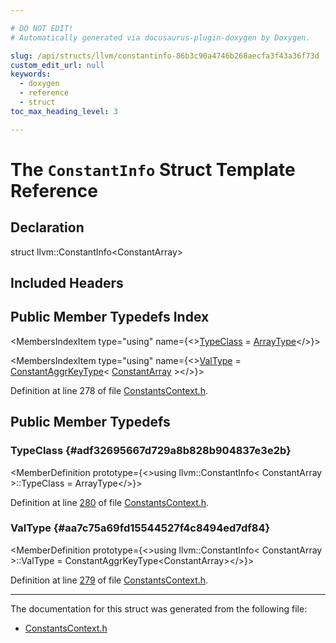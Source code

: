 ```yaml
---

# DO NOT EDIT!
# Automatically generated via docusaurus-plugin-doxygen by Doxygen.

slug: /api/structs/llvm/constantinfo-86b3c90a4746b268aecfa3f43a36f73d
custom_edit_url: null
keywords:
  - doxygen
  - reference
  - struct
toc_max_heading_level: 3

---
```





# The `ConstantInfo` Struct Template Reference

<DoxygenPage pluginConfig={pluginConfig}>



## Declaration

<CodeBlock>struct llvm::ConstantInfo&lt;ConstantArray&gt;</CodeBlock>

## Included Headers

<IncludesList>
<IncludesListItem
  filePath="IR/ConstantsContext.h"
  permalink="/docs/api/files/lib/lib/ir/constantscontext-h"
  isLocal="true" />
</IncludesList>

## Public Member Typedefs Index

<MembersIndex>

<MembersIndexItem
  type="using"
  name={<><a href="#adf32695667d729a8b828b904837e3e2b">TypeClass</a> = <a href="/docs/api/classes/llvm/arraytype">ArrayType</a></>}>
</MembersIndexItem>

<MembersIndexItem
  type="using"
  name={<><a href="#aa7c75a69fd15544527f4c8494ed7df84">ValType</a> = <a href="/docs/api/structs/llvm/constantaggrkeytype">ConstantAggrKeyType</a>&lt; <a href="/docs/api/classes/llvm/constantarray">ConstantArray</a> &gt;</>}>
</MembersIndexItem>

</MembersIndex>


Definition at line 278 of file <a href="/docs/api/files/lib/lib/ir/constantscontext-h">ConstantsContext.h</a>.

<SectionDefinition>

## Public Member Typedefs

### TypeClass {#adf32695667d729a8b828b904837e3e2b}

<MemberDefinition
  prototype={<>using llvm::ConstantInfo&lt; ConstantArray &gt;::TypeClass =  ArrayType</>}>

Definition at line <a href="/docs/api/files/lib/lib/ir/constantscontext-h/#l00280">280</a> of file <a href="/docs/api/files/lib/lib/ir/constantscontext-h">ConstantsContext.h</a>.
</MemberDefinition>

### ValType {#aa7c75a69fd15544527f4c8494ed7df84}

<MemberDefinition
  prototype={<>using llvm::ConstantInfo&lt; ConstantArray &gt;::ValType =  ConstantAggrKeyType&lt;ConstantArray&gt;</>}>

Definition at line <a href="/docs/api/files/lib/lib/ir/constantscontext-h/#l00279">279</a> of file <a href="/docs/api/files/lib/lib/ir/constantscontext-h">ConstantsContext.h</a>.
</MemberDefinition>

</SectionDefinition>

<hr/>

The documentation for this struct was generated from the following file:

<ul>
<li><a href="/docs/api/files/lib/lib/ir/constantscontext-h">ConstantsContext.h</a></li>
</ul>

</DoxygenPage>
